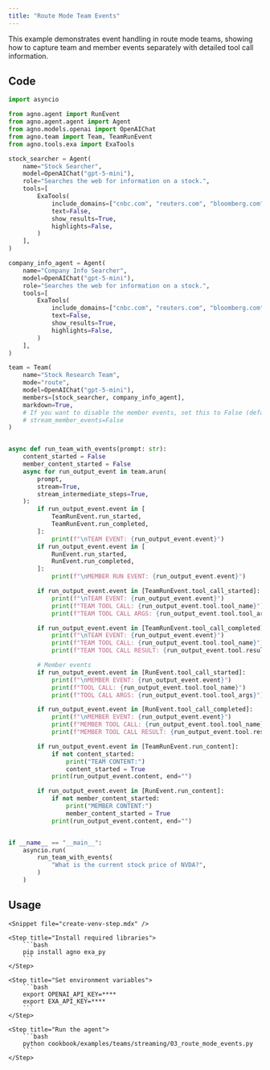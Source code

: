 ```yaml
---
title: "Route Mode Team Events"
---
```


This example demonstrates event handling in route mode teams, showing how to capture team and member events separately with detailed tool call information.

## Code

```python cookbook/examples/teams/streaming/03_route_mode_events.py
import asyncio

from agno.agent import RunEvent
from agno.agent.agent import Agent
from agno.models.openai import OpenAIChat
from agno.team import Team, TeamRunEvent
from agno.tools.exa import ExaTools

stock_searcher = Agent(
    name="Stock Searcher",
    model=OpenAIChat("gpt-5-mini"),
    role="Searches the web for information on a stock.",
    tools=[
        ExaTools(
            include_domains=["cnbc.com", "reuters.com", "bloomberg.com", "wsj.com"],
            text=False,
            show_results=True,
            highlights=False,
        )
    ],
)

company_info_agent = Agent(
    name="Company Info Searcher",
    model=OpenAIChat("gpt-5-mini"),
    role="Searches the web for information on a stock.",
    tools=[
        ExaTools(
            include_domains=["cnbc.com", "reuters.com", "bloomberg.com", "wsj.com"],
            text=False,
            show_results=True,
            highlights=False,
        )
    ],
)

team = Team(
    name="Stock Research Team",
    mode="route",
    model=OpenAIChat("gpt-5-mini"),
    members=[stock_searcher, company_info_agent],
    markdown=True,
    # If you want to disable the member events, set this to False (default is True)
    # stream_member_events=False
)


async def run_team_with_events(prompt: str):
    content_started = False
    member_content_started = False
    async for run_output_event in team.arun(
        prompt,
        stream=True,
        stream_intermediate_steps=True,
    ):
        if run_output_event.event in [
            TeamRunEvent.run_started,
            TeamRunEvent.run_completed,
        ]:
            print(f"\nTEAM EVENT: {run_output_event.event}")
        if run_output_event.event in [
            RunEvent.run_started,
            RunEvent.run_completed,
        ]:
            print(f"\nMEMBER RUN EVENT: {run_output_event.event}")

        if run_output_event.event in [TeamRunEvent.tool_call_started]:
            print(f"\nTEAM EVENT: {run_output_event.event}")
            print(f"TEAM TOOL CALL: {run_output_event.tool.tool_name}")
            print(f"TEAM TOOL CALL ARGS: {run_output_event.tool.tool_args}")

        if run_output_event.event in [TeamRunEvent.tool_call_completed]:
            print(f"\nTEAM EVENT: {run_output_event.event}")
            print(f"TEAM TOOL CALL: {run_output_event.tool.tool_name}")
            print(f"TEAM TOOL CALL RESULT: {run_output_event.tool.result}")

        # Member events
        if run_output_event.event in [RunEvent.tool_call_started]:
            print(f"\nMEMBER EVENT: {run_output_event.event}")
            print(f"TOOL CALL: {run_output_event.tool.tool_name}")
            print(f"TOOL CALL ARGS: {run_output_event.tool.tool_args}")

        if run_output_event.event in [RunEvent.tool_call_completed]:
            print(f"\nMEMBER EVENT: {run_output_event.event}")
            print(f"MEMBER TOOL CALL: {run_output_event.tool.tool_name}")
            print(f"MEMBER TOOL CALL RESULT: {run_output_event.tool.result}")

        if run_output_event.event in [TeamRunEvent.run_content]:
            if not content_started:
                print("TEAM CONTENT:")
                content_started = True
            print(run_output_event.content, end="")

        if run_output_event.event in [RunEvent.run_content]:
            if not member_content_started:
                print("MEMBER CONTENT:")
                member_content_started = True
            print(run_output_event.content, end="")


if __name__ == "__main__":
    asyncio.run(
        run_team_with_events(
            "What is the current stock price of NVDA?",
        )
    )
```

## Usage

<Steps>

    <Snippet file="create-venv-step.mdx" />

    <Step title="Install required libraries">
        ```bash
        pip install agno exa_py
        ```
    </Step>

    <Step title="Set environment variables">
        ```bash
        export OPENAI_API_KEY=****
        export EXA_API_KEY=****
        ```
    </Step>

    <Step title="Run the agent">
        ```bash
        python cookbook/examples/teams/streaming/03_route_mode_events.py
        ```
    </Step>

</Steps>